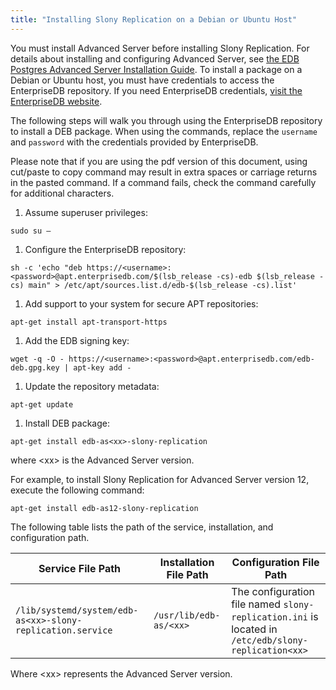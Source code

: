 ```yaml
---
title: "Installing Slony Replication on a Debian or Ubuntu Host"
---
```


<div id="installing_a_deb_package_on_a_debian_or_ubuntu_host" class="registered_link"></div>

You must install Advanced Server before installing Slony Replication. For details about installing and configuring Advanced Server, see [the EDB Postgres Advanced Server Installation Guide](https://www.enterprisedb.com/edb-docs/p/edb-postgres-advanced-server). To install a package on a Debian or Ubuntu host, you must have credentials to access the EnterpriseDB repository. If you need EnterpriseDB credentials, [visit the EnterpriseDB website](https://info.enterprisedb.com/rs/069-ALB-339/../images/Repository%20Access%2004-09-2019.pdf).

The following steps will walk you through using the EnterpriseDB repository to install a DEB package. When using the commands, replace the `username` and `password` with the credentials provided by EnterpriseDB.

Please note that if you are using the pdf version of this document, using cut/paste to copy command may result in extra spaces or carriage returns in the pasted command. If a command fails, check the command carefully for additional characters.

1.  Assume superuser privileges:

```text
sudo su –
```

1.  Configure the EnterpriseDB repository:

```text
sh -c 'echo "deb https://<username>:<password>@apt.enterprisedb.com/$(lsb_release -cs)-edb $(lsb_release -cs) main" > /etc/apt/sources.list.d/edb-$(lsb_release -cs).list'
```

1.  Add support to your system for secure APT repositories:

```text
apt-get install apt-transport-https
```

1.  Add the EDB signing key:

```text
wget -q -O - https://<username>:<password>@apt.enterprisedb.com/edb-deb.gpg.key | apt-key add -
```

1.  Update the repository metadata:

```text
apt-get update
```

1.  Install DEB package:

```text
apt-get install edb-as<xx>-slony-replication
```

where &lt;xx> is the Advanced Server version.

For example, to install Slony Replication for Advanced Server version 12, execute the following command:

```text
apt-get install edb-as12-slony-replication
```

The following table lists the path of the service, installation, and configuration path.

| **Service File Path**                                      | **Installation File Path** | **Configuration File Path**                                                                         |
| ---------------------------------------------------------- | -------------------------- | --------------------------------------------------------------------------------------------------- |
| `/lib/systemd/system/edb-as<xx>-slony-replication.service` | `/usr/lib/edb-as/<xx>`     | The configuration file named `slony-replication.ini` is located in `/etc/edb/slony-replication<xx>` |

Where &lt;xx> represents the Advanced Server version.
